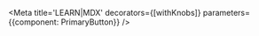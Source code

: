 
<!--  --------------------- These are comments ---------------------------
  @description Meta Component
  @typedef (component) Storybook addon-docs block
  @props
  - title: (string) 'GROUP|STORY' Title is computed from the component's title, and
                                  matches the component caption in Storybook's navigation.
  - decorators: (array) An array of decorators
  - parameters: (object) An object of parameters

-->

<Meta
  title='LEARN|MDX'
  decorators={[withKnobs]}
  parameters={{component: PrimaryButton}}
/>

<!--  --------------------- These are comments ---------------------------
  @description Story Component
  @typedef (component) Storybook addon-docs block
  @props
  - name: (string) The name of the story.
  - id: (string) The id of the component to reference in storyBook
                 The url of the component after last /
                 @example
                 - url='http://localhost:9009/?path=/story/paper-basepaper--default-story'
                 - id='paper-basepaper--default-story'
-->
<Story name='nameOfStory'>
    <PrimaryButton 
      label={text('Primary Button Text', 'Primary Button')}
      onClick={action('handleClick')}
    />
</Story>

<!--  --------------------- These are comments ---------------------------
  @description Preview Component
               - Used to wrap Story to and preview story and code in documentation.
  @typedef (component) Storybook addon-docs block
-->

<Preview>
  <Story name='storyPreview'>
     <TooltipButton 
      label={text('Tooltip Button Text', 'Tooltip Button')}
      onClick={action('handleClick')}
      tooltipText='Tool Tip Text'
    />
  </Story>
</Preview>

<!--  --------------------- These are comments ---------------------------
  @description Props Component
               - Used to list props table of component
  @typedef (component) Storybook addon-docs block
  @props
  - of: (component) The Props slot is computed from the component's docgen props,
                    which can be defined in typescript or using react PropTypes.
-->
<Props of={TooltipButton} />

<!--  --------------------- These are comments ---------------------------
  @description Story Component
  @typedef (component) Storybook addon-docs block
  @props
  - id: (string) The id of the component to reference in storyBook
                The url of the component after last /
                @example
                - url='http://localhost:9009/?path=/story/paper-basepaper--default-story'
                - id='paper-basepaper--default-story'
               - Referencing another story in mdx
-->
<Story id='paper-basepaper--default-story' />


<!--  --------------------- These are comments ---------------------------
  to do: Importing mdx into existing mdx
  @description MDX injection into existing MDX
  parameters: { component: BaseCard, docs: { page: BaseCardMDX } },
-->

